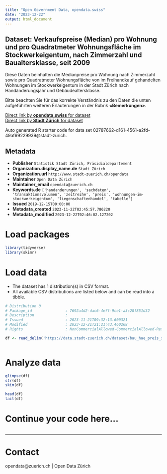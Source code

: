 ```yaml
---
title: "Open Government Data, opendata.swiss"
date: "2023-12-22"
output: html_document
---
```


## Dataset: Verkaufspreise (Median) pro Wohnung und pro Quadratmeter Wohnungsfläche im Stockwerkeigentum, nach Zimmerzahl und Baualtersklasse, seit 2009


Diese Daten beinhalten die Medianpreise pro Wohnung nach Zimmerzahl sowie pro Quadratmeter Wohnungsfläche von im Freihandkauf gehandelten Wohnungen im Stockwerkeigentum in der Stadt Zürich nach Handänderungsjahr und Gebäudealtersklasse.

Bitte beachten Sie für das korrekte Verständnis zu den Daten die unten aufgeführten weiteren Erläuterungen in der Rubrik **«Bemerkungen»**.



[Direct link by **opendata.swiss** for dataset](https://opendata.swiss/de/dataset/verkaufspreise-median-pro-wohnung-und-pro-quadratmeter-wohnungsflache-im-stockwerkeigentum-2009-3)<br>
[Direct link by **Stadt Zürich** for dataset](https://data.stadt-zuerich.ch/dataset/bau_hae_preis_stockwerkeigentum_zimmerzahl_gebaeudealter_od5156)

Auto generated R starter code for data set 02787662-d161-4561-a2fd-49af99229939@stadt-zurich.

## Metadata

- **Publisher** `Statistik Stadt Zürich, Präsidialdepartement`
- **Organization.display_name.de** `Stadt Zürich`
- **Organization.url** `http://www.stadt-zuerich.ch/opendata`
- **Maintainer** `Open Data Zürich`
- **Maintainer_email** `opendata@zuerich.ch`
- **Keywords.de** `['handanderungen', 'sachdaten', 'transaktionsvolumen', 'zeitreihe', 'preis', 'wohnungen-im-stockwerkeigentum', 'liegenschaftenhandel', 'tabelle']`
- **Issued** `2019-12-15T00:00:00`
- **Metadata_created** `2023-11-22T02:45:57.786220`
- **Metadata_modified** `2023-12-22T02:46:02.127202`


# Load packages

```r

library(tidyverse)
library(skimr)

```

# Load data

-   The dataset has 1 distribution(s) in CSV format.
-   All available CSV distributions are listed below and can be read into a tibble.

```r

# Distribution 0
# Package_id               : 7692a4d2-dac6-4e7f-9ce1-a3c28f851d32
# Description              : 
# Issued                   : 2023-11-21T09:32:13.600321
# Modified                 : 2023-12-21T21:21:43.460268
# Rights                   : NonCommercialAllowed-CommercialAllowed-ReferenceNotRequired

df <- read_delim('https://data.stadt-zuerich.ch/dataset/bau_hae_preis_stockwerkeigentum_zimmerzahl_gebaeudealter_od5156/download/BAU515OD5156.csv')



```

# Analyze data

```r

glimpse(df)
str(df)
skim(df)

head(df)
tail(df)

```

# Continue your code here...

```r

```

------------------------------------------------------------------------

# Contact

opendata@zuerich.ch | Open Data Zürich
